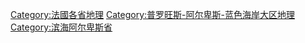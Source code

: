 [[Category:法國各省地理|Category:法國各省地理]]
[[Category:普罗旺斯-阿尔卑斯-蓝色海岸大区地理|Category:普罗旺斯-阿尔卑斯-蓝色海岸大区地理]]
[[Category:滨海阿尔卑斯省|Category:滨海阿尔卑斯省]]